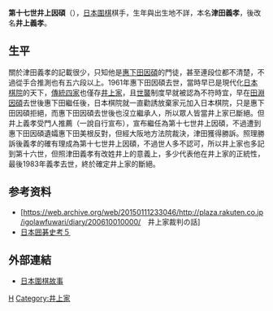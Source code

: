 '''第十七世井上因碩'''（{{bd|1896年||1983年|catIdx=H}}），[[日本|日本]][[圍棋|圍棋]]棋手，生年與出生地不詳，本名'''津田義孝'''，後改名'''井上義孝'''。

==生平==
關於津田義孝的記載很少，只知他是[[第十六世井上因碩|惠下田因碩]]的門徒，甚至連段位都不清楚，不過從手合推測也有五六段以上。1961年惠下田因碩去世，當時早已是現代化[[日本棋院|日本棋院]]的天下，[[圍棋四大家|傳統四家]]也僅存[[井上家|井上家]]，且[[世襲|世襲]]制度早就被認為不符時宜，早在[[第十五世井上因碩|田淵因碩]]去世後惠下田繼任後，日本棋院就一直勸誘放棄家元加入日本棋院，只是惠下田因碩拒絕，而惠下田因碩去世後也沒立繼承人，所以眾人皆當井上家已斷絕。但井上義孝受門人推薦（一說自行宣布），宣布繼任為第十七世井上因碩，不過遭到惠下田因碩遺孀惠下田美根反對，但經大阪地方法院裁決，津田獲得勝訴。照理勝訴後義孝的確有理成為第十七世井上因碩，不過世人多不認可，所以井上家也多記到第十六世，但照津田義孝有改姓井上的意義上，多少代表他在井上家的正統性，最後1983年義孝去世，終於確定井上家的斷絕。

==参考资料==
{{reflist}}
*[https://web.archive.org/web/20150111233046/http://plaza.rakuten.co.jp/igolawfuwari/diary/200610010000/　井上家裁判の話]
*[http://www.marino.ne.jp/~rendaico/igo/igo_history5.htm 日本囲碁史考５]{{Wayback|url=http://www.marino.ne.jp/~rendaico/igo/igo_history5.htm |date=20190718213012 }}

== 外部連結 ==
*[https://web.archive.org/web/20150418000611/http://www.flygo.net/history/jhistory/jhistory_index.html 日本圍棋故事]

{{井上家}}

[[Category:日本围棋棋手|H]]
[[Category:井上家|Category:井上家]]